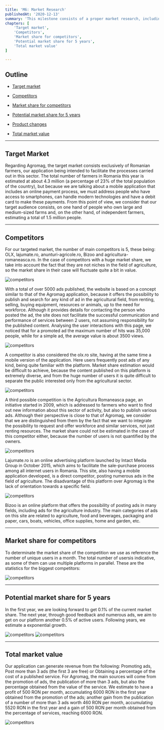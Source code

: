 ```yaml
---
title: 'M6: Market Research'
publishedAt: '2020-12-13'
summary: 'This milestone consists of a proper market research, including also the main competitors.'
chapters: [
    'Target market',
    'Competitors',
    'Market share for competitors',
    'Potential market share for 5 years',
    'Total market value'
]

---
```


## Outline

- [Target market](#target-market)

- [Competitors](#competitors)

- [Market share for competitors](#market-competitors)

- [Potential market share for 5 years](#market-share)

- [Product changes](#product-changes)

- [Total market value](#total-market)

---

## Target Market

Regarding Agromag, the target market consists exclusively of Romanian farmers, our application being intended to facilitate the processes carried out in this sector. The total number of farmers in Romania this year is estimated at about 4.3 million (a percentage of 23% of the total population of the country), but because we are talking about a mobile application that includes an online payment process, we must address people who have access to smartphones, can handle modern technologies and have a debit card to make these payments. From this point of view, we consider that our target audience consists, on one hand of people who own large and medium-sized farms and, on the other hand, of independent farmers, estimating a total of 1.5 million people.

---

## Competitors

For our targeted market, the number of main competitors is 5, these being: OLX, lajumate.ro, anunturi-agricole.ro, Bizoo and agricultura-romaneasca.ro. In the case of competitors with a huge market share, we take into account the fact that they are not niches in the field of agriculture, so the market share in their case will fluctuate quite a bit in value.

![competitors](/images/image26.png)

With a total of over 5000 ads published, the website is based on a concept similar to that of the Agromag application, because it offers the possibility to publish and search for any kind of ad in the agricultural field, from renting, selling, buying equipment, resources or animals, up to the need for workforce. Although it provides details for contacting the person who posted the ad, the site does not facilitate the successful communication and performance of services between 2 users, not assuming responsibility for the published content. Analysing the user interactions with this page, we noticed that for a promoted ad the maximum number of hits was 35,000 people, while for a simple ad, the average value is about 3500 views.

![competitors](/images/image27.png)

A competitor is also considered the olx.ro site, having at the same time a mobile version of the application. Here users frequently post ads of any kind, being quite familiar with the platform. Market share estimation would be difficult to achieve, because the content published on this platform is extremely diverse, and from the huge number of users it is quite difficult to separate the public interested only from the agricultural sector.

![competitors](/images/image28.png)

A third possible competition is the Agricultura Romaneasca page, an initiative started in 2009, which is addressed to farmers who want to find out new information about this sector of activity, but also to publish various ads. Although their perspective is close to that of Agromag, we consider that we are distinguished from them by the fact that we want to integrate the possibility to request and offer workforce and similar services, not just renting resources. The market share could not be estimated in the case of this competitor either, because the number of users is not quantified by the owners.

![competitors](/images/image29.png)

Lajumate.ro is an online advertising platform launched by Intact Media Group in October 2015, which aims to facilitate the sale-purchase process among all internet users in Romania. This site, also having a mobile application developed, is a direct competitor, posting numerous ads in the field of agriculture. The disadvantage of this platform over Agromag is the lack of orientation towards a specific field.

![competitors](/images/image30.png)

Bizoo is an online platform that offers the possibility of posting ads in many fields, including ads for the agriculture industry. The main categories of ads on this site are related to agriculture, food and beverages, packaging and paper, cars, boats, vehicles, office supplies, home and garden, etc.

---

## Market share for competitors

To determinate the market share of the competition we use as reference the number of unique users in a month. The total number of usersis indicative, as some of them can use multiple platforms in parallel. These are the statistics for the biggest competitors:

![competitors](/images/image31.png)

---

## Potential market share for 5 years

In the first year, we are looking forward to get 0.1% of the current market share. The next year, through good feedback and numerous ads, we aim to get on our platform another 0.5% of active users. Following years, we estimate a exponential growth.

![competitors](/images/image32.png)
![competitors](/images/image33.png)

---

## Total market value

Our application can generate revenue from the following: Promoting ads, Post more than 3 ads (the first 3 are free) or Obtaining a percentage of the cost of a published service. For Agromag, the main sources will come from the promotion of ads, the publication of more than 3 ads, but also the percentage obtained from the value of the service. We estimate to have a profit of 500 RON per month, accumulating 6000 RON in the first year obtained from the promotion of the ads; another gain from the publication of a number of more than 3 ads worth 460 RON per month, accumulating 5520 RON in the first year and a gain of 500 RON per month obtained from the percentage of services, reaching 6000 RON.

![competitors](/images/image34.png)





